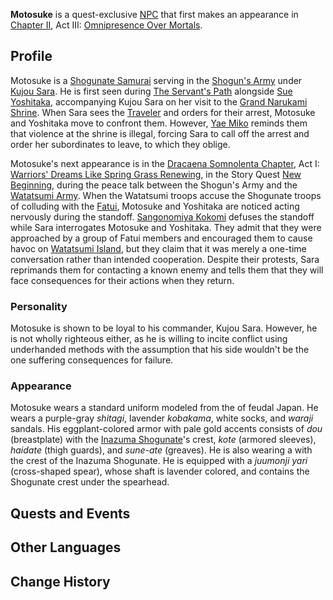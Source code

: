 {{Meta
<!-- REMOVE THIS TEMPLATE AFTER ADDING MISSING INFO -->
|missing_NPC_profile  = yes
}}
{{Character Infobox
|type             = Quest NPC
|image            = NPC Motosuke.jpg
|realname         = 
|region           = Inazuma
|affiliation      = Shogun's Army
|affiliation2     = Tenryou Commission
|title            = Shogunate Samurai
|voiceEN          = 
|voiceCN          = 
|voiceJP          = 
}}
'''Motosuke''' is a quest-exclusive [[NPC]] that first makes an appearance in [[Chapter II]], Act III: [[Omnipresence Over Mortals]].

==Profile==
Motosuke is a [[Shogunate Samurai]] serving in the [[Shogun's Army]] under [[Kujou Sara]]. He is first seen during [[The Servant's Path]] alongside [[Sue Yoshitaka]], accompanying Kujou Sara on her visit to the [[Grand Narukami Shrine]]. When Sara sees the [[Traveler]] and orders for their arrest, Motosuke and Yoshitaka move to confront them. However, [[Yae Miko]] reminds them that violence at the shrine is illegal, forcing Sara to call off the arrest and order her subordinates to leave, to which they oblige.

Motosuke's next appearance is in the [[Dracaena Somnolenta Chapter]], Act I: [[Warriors' Dreams Like Spring Grass Renewing]], in the Story Quest [[New Beginning]], during the peace talk between the Shogun's Army and the [[Watatsumi Army]]. When the Watatsumi troops accuse the Shogunate troops of colluding with the [[Fatui]], Motosuke and Yoshitaka are noticed acting nervously during the standoff. [[Sangonomiya Kokomi]] defuses the standoff while Sara interrogates Motosuke and Yoshitaka. They admit that they were approached by a group of Fatui members and encouraged them to cause havoc on [[Watatsumi Island]], but they claim that it was merely a one-time conversation rather than intended cooperation. Despite their protests, Sara reprimands them for contacting a known enemy and tells them that they will face consequences for their actions when they return.

===Personality===
Motosuke is shown to be loyal to his commander, Kujou Sara. However, he is not wholly righteous either, as he is willing to incite conflict using underhanded methods with the assumption that his side wouldn't be the one suffering consequences for failure.

===Appearance===
Motosuke wears a standard uniform modeled from the {{Lang|''ashigaru''|ja=足軽}} of feudal Japan. He wears a purple-gray ''shitagi'', lavender ''kobakama'', white socks, and ''waraji'' sandals. His eggplant-colored armor with pale gold accents consists of ''dou'' (breastplate) with the [[Inazuma Shogunate]]'s crest, ''kote'' (armored sleeves), ''haidate'' (thigh guards), and ''sune-ate'' (greaves). He is also wearing a {{Lang|''jingasa''|ja=陣笠}} with the crest of the Inazuma Shogunate. He is equipped with a ''juumonji yari'' (cross-shaped spear), whose shaft is lavender colored, and contains the Shogunate crest under the spearhead.

==Quests and Events==
{{Quests and Events}}

==Other Languages==
{{Other Languages
|default_hidden = 1
|en      = Motosuke
|zhs     = 元助
|zhs_rm  = Yuánzhù
|zht     = 元助
|zht_rm  = Yuánzhù
|ja      = 元助
|ja_rm   = Motosuke
|ko      = 모토스케
|ko_rm   = Motoseuke
|es      = Motosuke
|fr      = Motosuke
|ru      = Мотосукэ
|th      = Motosuke
|vi      = Motosuke
|de      = Motosuke
|id      = Motosuke
|pt      = Motosuke
|tr      = Motosuke
|it      = Motosuke
}}

==Change History==
{{Change History|2.1}}